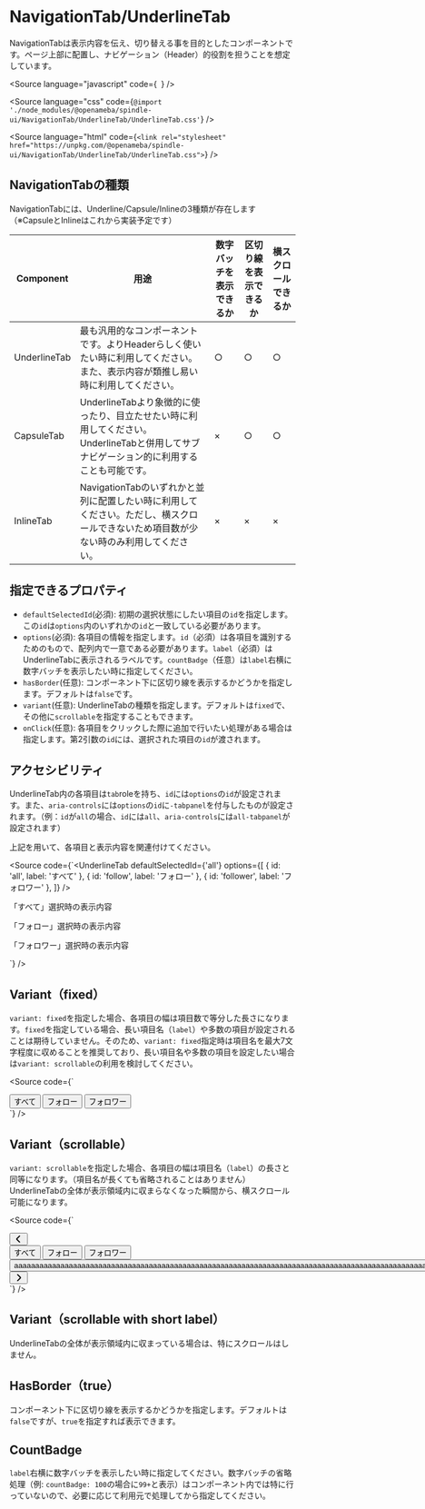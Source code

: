
<Meta of={UnderlineTabStories} />

# NavigationTab/UnderlineTab

NavigationTabは表示内容を伝え、切り替える事を目的としたコンポーネントです。ページ上部に配置し、ナビゲーション（Header）的役割を担うことを想定しています。

<Source
  language="javascript"
  code={`
  `}
/>

<Source
  language="css"
  code={`@import './node_modules/@openameba/spindle-ui/NavigationTab/UnderlineTab/UnderlineTab.css'`}
/>

<Source
  language="html"
  code={`<link rel="stylesheet" href="https://unpkg.com/@openameba/spindle-ui/NavigationTab/UnderlineTab/UnderlineTab.css">`}
/>

## NavigationTabの種類
NavigationTabには、Underline/Capsule/Inlineの3種類が存在します（※CapsuleとInlineはこれから実装予定です）

<table>
  <thead>
    <tr>
      <th>Component</th>
      <th>用途</th>
      <th>数字バッチを表示できるか</th>
      <th>区切り線を表示できるか</th>
      <th>横スクロールできるか</th>
    </tr>
  </thead>
  <tbody>
    <tr>
      <td>UnderlineTab</td>
      <td>最も汎用的なコンポーネントです。よりHeaderらしく使いたい時に利用してください。また、表示内容が類推し易い時に利用してください。</td>
      <td>○</td>
      <td>○</td>
      <td>○</td>
    </tr>
    <tr>
      <td>CapsuleTab</td>
      <td>UnderlineTabより象徴的に使ったり、目立たせたい時に利用してください。UnderlineTabと併用してサブナビゲーション的に利用することも可能です。</td>
      <td>×</td>
      <td>○</td>
      <td>○</td>
    </tr>
    <tr>
      <td>InlineTab</td>
      <td>NavigationTabのいずれかと並列に配置したい時に利用してください。ただし、横スクロールできないため項目数が少ない時のみ利用してください。</td>
      <td>×</td>
      <td>×</td>
      <td>×</td>
    </tr>
  </tbody>
</table>

## 指定できるプロパティ
- `defaultSelectedId`(必須): 初期の選択状態にしたい項目の`id`を指定します。この`id`は`options`内のいずれかの`id`と一致している必要があります。
- `options`(必須): 各項目の情報を指定します。`id`（必須）は各項目を識別するためのもので、配列内で一意である必要があります。`label`（必須）はUnderlineTabに表示されるラベルです。`countBadge`（任意）は`label`右横に数字バッチを表示したい時に指定してください。
- `hasBorder`(任意): コンポーネント下に区切り線を表示するかどうかを指定します。デフォルトは`false`です。
- `variant`(任意): UnderlineTabの種類を指定します。デフォルトは`fixed`で、その他に`scrollable`を指定することもできます。
- `onClick`(任意): 各項目をクリックした際に追加で行いたい処理がある場合は指定します。第2引数の`id`には、選択された項目の`id`が渡されます。

## アクセシビリティ
UnderlineTab内の各項目は`tab`roleを持ち、`id`には`options`の`id`が設定されます。また、`aria-controls`には`options`の`id`に`-tabpanel`を付与したものが設定されます。（例：`id`が`all`の場合、`id`には`all`、`aria-controls`には`all-tabpanel`が設定されます）

上記を用いて、各項目と表示内容を関連付けてください。

<Source
  code={`<UnderlineTab
  defaultSelectedId={'all'}
  options={[
    { id: 'all', label: 'すべて' },
    { id: 'follow', label: 'フォロー' },
    { id: 'follower', label: 'フォロワー' },
  ]}
/>
<div id="all-tabpanel" role="tabpanel" aria-labelledby="all">
  <p>「すべて」選択時の表示内容</p>
</div>
<div id="follow-tabpanel" role="tabpanel" aria-labelledby="follow">
  <p>「フォロー」選択時の表示内容</p>
</div>
<div id="follower-tabpanel" role="tabpanel" aria-labelledby="follower">
  <p>「フォロワー」選択時の表示内容</p>
</div>`}
/>

## Variant（fixed）

`variant: fixed`を指定した場合、各項目の幅は項目数で等分した長さになります。`fixed`を指定している場合、長い項目名（`label`）や多数の項目が設定されることは期待していません。そのため、`variant: fixed`指定時は項目名を最大7文字程度に収めることを推奨しており、長い項目名や多数の項目を設定したい場合は`variant: scrollable`の利用を検討してください。

<Story of={UnderlineTabStories.VariantFixed} />

<Source
  code={`<div class="spui-UnderlineTab spui-UnderlineTab--fixed">
  <div class="spui-UnderlineTab-container" role="tablist">
    <button aria-controls="fixed-all-tabpanel" aria-selected="true" class="spui-UnderlineTab-button" id="fixed-all" tabindex="0" type="button" role="tab" style="max-width: calc(33.3333%);">
      <span class="spui-UnderlineTab-labelWrapper">
        <span class="spui-UnderlineTab-label">すべて</span>
      </span>
    </button>
    <button aria-controls="fixed-follow-tabpanel" aria-selected="false" class="spui-UnderlineTab-button" id="fixed-follow" tabindex="-1" type="button" role="tab" style="max-width: calc(33.3333%);">
      <span class="spui-UnderlineTab-labelWrapper">
        <span class="spui-UnderlineTab-label">フォロー</span>
      </span>
    </button>
    <button aria-controls="fixed-follower-tabpanel" aria-selected="false" class="spui-UnderlineTab-button" id="fixed-follower" tabindex="-1" type="button" role="tab" style="max-width: calc(33.3333%);">
      <span class="spui-UnderlineTab-labelWrapper">
        <span class="spui-UnderlineTab-label">フォロワー</span>
      </span>
    </button>
  </div>
</div>`}
/>

## Variant（scrollable）

`variant: scrollable`を指定した場合、各項目の幅は項目名（`label`）の長さと同等になります。（項目名が長くても省略されることはありません）UnderlineTabの全体が表示領域内に収まらなくなった瞬間から、横スクロール可能になります。

<Story of={UnderlineTabStories.VariantScrollable} />

<Source
  code={`<div class="spui-UnderlineTab spui-UnderlineTab--scrollable">
  <div class="spui-UnderlineTab-arrow spui-UnderlineTab-arrow--left">
    <button class="spui-UnderlineTab-arrowButton" type="button">
      <svg xmlns="http://www.w3.org/2000/svg" width="16" height="16" viewBox="0 0 24 24" fill="currentColor" role="img" aria-label="左に移動"><path d="M13.49 21.06 6.2 13.77c-.97-.97-.97-2.56 0-3.54l7.29-7.29a1.49 1.49 0 0 1 2.12 0c.59.59.59 1.54 0 2.12L8.67 12l6.94 6.94c.59.59.59 1.54 0 2.12-.29.29-.68.44-1.06.44s-.77-.15-1.06-.44Z"></path></svg>
    </button>
  </div>
  <div class="spui-UnderlineTab-container" role="tablist">
    <button aria-controls="scrollable-all-tabpanel" aria-selected="false" class="spui-UnderlineTab-button" id="scrollable-all" tabindex="-1" type="button" role="tab" style="max-width: fit-content;">
      <span class="spui-UnderlineTab-labelWrapper">
        <span class="spui-UnderlineTab-label">すべて</span>
      </span>
    </button>
    <button aria-controls="scrollable-follow-tabpanel" aria-selected="true" class="spui-UnderlineTab-button" id="scrollable-follow" tabindex="0" type="button" role="tab" style="max-width: fit-content;">
      <span class="spui-UnderlineTab-labelWrapper">
        <span class="spui-UnderlineTab-label">フォロー</span>
      </span>
    </button>
    <button aria-controls="scrollable-follower-tabpanel" aria-selected="false" class="spui-UnderlineTab-button" id="scrollable-follower" tabindex="-1" type="button" role="tab" style="max-width: fit-content;">
      <span class="spui-UnderlineTab-labelWrapper">
        <span class="spui-UnderlineTab-label">フォロワー</span>
      </span>
    </button>
    <button aria-controls="scrollable-others-tabpanel" aria-selected="false" class="spui-UnderlineTab-button" id="scrollable-others" tabindex="-1" type="button" role="tab" style="max-width: fit-content;">
      <span class="spui-UnderlineTab-labelWrapper">
        <span class="spui-UnderlineTab-label">aaaaaaaaaaaaaaaaaaaaaaaaaaaaaaaaaaaaaaaaaaaaaaaaaaaaaaaaaaaaaaaaaaaaaaaaaaaaaaaaaaaaaaaaaaaaaaaaaaaaaaaaaaaaaaaaaaaaaaaaaaaaaaaaaaaaaaaaaaaaaaaaaaaaaaaaaaaaaaaaaaaaaaaaaaaaaaaaaaaa</span>
      </span>
    </button>
  </div>
  <div class="spui-UnderlineTab-arrow spui-UnderlineTab-arrow--right is-showed">
    <button class="spui-UnderlineTab-arrowButton" type="button">
      <svg xmlns="http://www.w3.org/2000/svg" width="16" height="16" viewBox="0 0 24 24" fill="currentColor" role="img" aria-label="右に移動"><path d="M9.41 21.5c-.38 0-.77-.15-1.06-.44a1.49 1.49 0 0 1 0-2.12L15.29 12 8.35 5.06a1.49 1.49 0 0 1 0-2.12c.59-.58 1.54-.59 2.12 0l7.29 7.29c.97.97.97 2.56 0 3.54l-7.29 7.29c-.29.29-.67.44-1.06.44Z"></path></svg>
    </button>
  </div>
</div>`}
/>

## Variant（scrollable with short label）

UnderlineTabの全体が表示領域内に収まっている場合は、特にスクロールはしません。

<Story of={UnderlineTabStories.VariantScrollableWithShortLabel} />

## HasBorder（true）

コンポーネント下に区切り線を表示するかどうかを指定します。デフォルトは`false`ですが、`true`を指定すれば表示できます。

<Story of={UnderlineTabStories.HasBorderTrue} />

## CountBadge

`label`右横に数字バッチを表示したい時に指定してください。数字バッチの省略処理（例: `countBadge: 100`の場合に`99+`と表示）はコンポーネント内では特に行っていないので、必要に応じて利用元で処理してから指定してください。

<Story of={UnderlineTabStories.CountBadge} />
